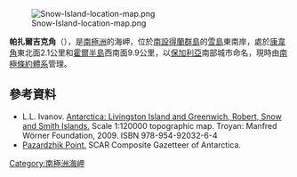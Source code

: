 [[Image:Snow-Island-location-map.png|thumb]]

{{coord|62|50|07|S|61|23|24|W|display=title}}

'''帕扎爾吉克角'''（{{lang-bg|Пазарджик}}），是[[南極洲|南極洲]]的海岬，位於[[南設得蘭群島|南設得蘭群島]]的[[雪島|雪島]]東南岸，處於[[康韋角|康韋角]]東北面2.1公里和[[霍爾半島|霍爾半島]]西南面9.9公里，以[[保加利亞|保加利亞]]南部城市命名，現時由[[南極條約體系|南極條約體系]]管理。

==參考資料==
* L.L. Ivanov. [http://apcbg.org/image023.jpg Antarctica: Livingston Island and Greenwich, Robert, Snow and Smith Islands.] {{Wayback|url=http://apcbg.org/image023.jpg |date=20080424075823 }} Scale 1:120000 topographic map.  Troyan: Manfred Wörner Foundation, 2009.  ISBN 978-954-92032-6-4
* [http://data.aad.gov.au/aadc/gaz/scar/display_name.cfm?gaz_id=136847 Pazardzhik Point.] {{Wayback|url=http://data.aad.gov.au/aadc/gaz/scar/display_name.cfm?gaz_id=136847 |date=20120324143328 }} SCAR Composite Gazetteer of Antarctica.

{{Antarctica-geo-stub}}
[[Category:南極洲海岬|Category:南極洲海岬]]